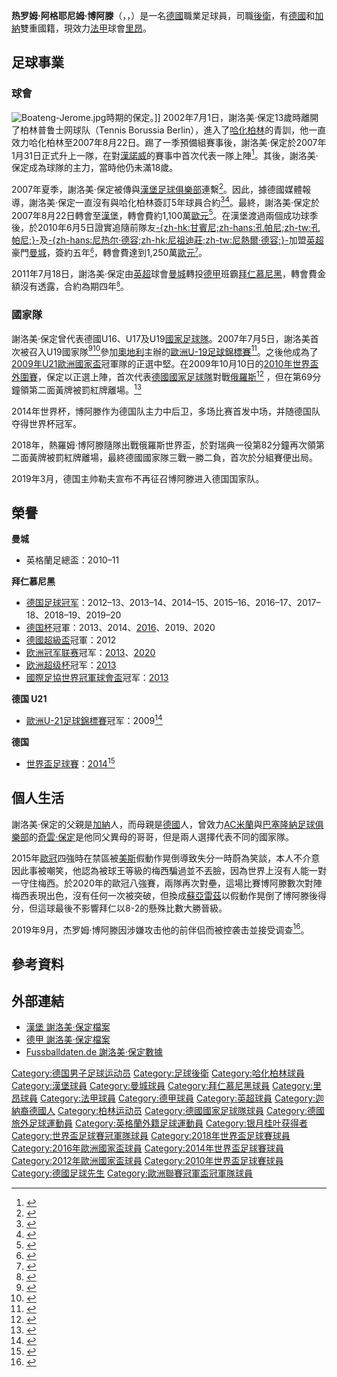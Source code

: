 {{noteta|G1=德甲|G2=英超|G3=uefa
|T=zh-hans:热罗姆·博阿滕;zh-hk:謝洛美·保定;zh-tw:熱羅姆·博阿滕;
|1=zh-hans:博阿滕;zh-hk:保定;zh-tw:博阿滕;
|2=zh-hans:热罗姆;zh-hk:謝洛美;zh-tw:熱羅姆;
|3=zh-hans:凯文;zh-hk:奇雲;zh-tw:凱文;
|4=zh-hans:梅西; zh-hk:美斯; zh-tw:梅西;
}}
{{Infobox football biography 2
| playername          = 热罗姆·博阿滕<br />''Jérôme Boateng''
| image               = MJK30405 Jérôme Boateng (Berlinale 2017).jpg
| caption             = 
| fullname            = Jérôme Boateng
| dateofbirth         = {{birth date and age|1988|9|3|df=y}}
| cityofbirth         = [[西柏林|西柏林]]
| countryofbirth      = {{BRD}}
| height              = {{height|m=1.93}}
| position            = [[中堅|中堅]]、[[左閘|左閘]]、[[右閘|右閘]]
| currentclub         = [[奧林匹克里昂|里昂]]
| clubnumber          = 27
| youthyears1         = 1998−2002
| youthclubs1         = [[柏林普鲁士网球俱乐部|柏林普鲁士网球]]
| youthyears2         = 2002−2006
| youthclubs2         = [[哈化柏林|哈化柏林]]
| years1              = 2006−2007
| clubs1              = [[哈化柏林|哈化柏林二隊]]
| caps1               = 24
| goals1              = 1
| years2              = 2007
| clubs2              = [[哈化柏林|哈化柏林]]
| caps2               = 10
| goals2              = 0
| years3              = 2007−2010
| clubs3              = [[漢堡足球俱樂部|漢堡]]
| caps3               = 75
| goals3              = 0
| years4              = 2010−2011
| clubs4              = [[曼城足球俱乐部|曼城]]
| caps4               = 16
| goals4              = 0
| years5              = 2011−2021
| clubs5              = [[拜仁慕尼黑|拜仁慕尼黑]]
| caps5               = 229
| goals5              = 5
| years6              = 2021−
| clubs6              = [[奧林匹克里昂|里昂]]
| caps6               = 0
| goals6              = 0
| totalcaps           = 
| totalgoals          = 
| nationalyears1      = 2004−2005
| nationalteam1       = [[德國17歲以下國家足球隊|德國U17]]
| nationalcaps1       = 4
| nationalgoals1      = 1
| nationalyears2      = 2005−2007
| nationalteam2       = [[德國19歲以下國家足球隊|德國U19]]
| nationalcaps2       = 17
| nationalgoals2      = 2
| nationalyears3      = 2007−2009
| nationalteam3       = [[德國21歲以下國家足球隊|德國U21]]
| nationalcaps3       = 15
| nationalgoals3      = 1
| nationalyears4      = 2009−2019
| nationalteam4       = [[德國國家足球隊|德國]]
| nationalcaps4       = 76
| nationalgoals4      = 1
| medaltemplates      = 
| club-update         = 2021年7月3日
| nationalteam-update = 
}}
{{中文譯名
| english        = Jérôme Boateng
| putonghua      = 热罗姆·博阿滕
| taiwan         = 傑洛姆·博阿滕
| cantonese      = 謝洛美·保定<br>謝路美·保定
|}}
'''热罗姆·阿格耶尼姆·博阿滕'''（{{lang-de|Jérôme Agyenim Boateng}}，{{IPA-de|ʒeˈʁoːm bo.aˈtɛŋ}}，{{bd|1988年|9月3日|catidx=Boateng, Jerome}}）是一名[[德國|德國]]職業足球員，司職[[後衛_(足球)|後衛]]，有[[德國|德國]]和[[加納|加納]]雙重國籍，現效力[[法甲|法甲]]球會[[奧林匹克里昂|里昂]]。

== 足球事業 ==
=== 球會 ===
[[File:Boateng-Jerome.jpg|thumb]]時期的保定。]]
2002年7月1日，謝洛美·保定13歲時離開了柏林普鲁士网球队（Tennis Borussia Berlin），進入了[[哈化柏林|哈化柏林]]的青訓，他一直效力哈化柏林至2007年8月22日。踢了一季預備組賽事後，謝洛美·保定於2007年1月31日正式升上一隊，在對[[漢諾威96足球俱樂部|漢諾威]]的賽事中首次代表一隊上陣<ref>{{cite news | date=2007-01-31 | url=http://transfermarkt.de/de/wettbewerb/L1/1bundesliga/uebersicht/53655/stenogramm.html | title=1.Bundesliga | publisher=Transfermarkt | accessdate=2007-01-31 | deadurl=yes | archiveurl=https://web.archive.org/web/20070225055544/http://www.transfermarkt.de/de/wettbewerb/L1/1bundesliga/uebersicht/53655/stenogramm.html | archivedate=2007-02-25 }}</ref>。其後，謝洛美·保定成為球隊的主力，當時他仍未滿18歲。

2007年夏季，謝洛美·保定被傳與[[漢堡足球俱樂部|漢堡足球俱樂部]]連繫<ref>{{cite news | date=2007-07-08 | url=http://www.abendblatt.de/daten/2007/07/09/767993.html | title=Mit "Black Power" zum Erfolg | publisher=Abendblatt | accessdate=2007-07-08 | deadurl=yes | archiveurl=https://archive.is/20070928011955/http://www.abendblatt.de/daten/2007/07/09/767993.html | archivedate=2007-09-28 }}</ref>。因此，據德國媒體報導，謝洛美·保定一直沒有與哈化柏林簽訂5年球員合約<ref>{{cite news | date=2007-06-20 | url=http://www.hamburg1.de/hh1/sport_article.html?sport/2007/06/20/594100000 | title=Boateng wehrt sich gegen Vorwürfe | publisher=Hamburg1 | accessdate=2007-06-20 | deadurl=yes | archiveurl=https://web.archive.org/web/20070927143830/http://www.hamburg1.de/hh1/sport_article.html?sport%2F2007%2F06%2F20%2F594100000 | archivedate=2007-09-27 }}</ref><ref>{{cite news | date=2007-06-28 | url=http://www.morgenpost.de/content/2007/06/28/sport/907739.html | title=Jerome Boateng sagt Nein zu Hertha | publisher=Berliner Morgenpost | accessdate=2007-06-28 | deadurl=yes | archiveurl=https://web.archive.org/web/20070930190456/http://www.morgenpost.de/content/2007/06/28/sport/907739.html | archivedate=2007-09-30 }}</ref>。最終，謝洛美·保定於2007年8月22日轉會至[[漢堡足球俱樂部|漢堡]]，轉會費約1,100萬[[歐元|歐元]]<ref>{{cite news | date=2007-08-24 | url=http://www.morgenpost.de/content/2007/08/24/sport/917494.html | title=Das neue Gesicht von Hertha BSC | publisher=Berliner Morgenpost | accessdate=2007-08-24 | deadurl=yes | archiveurl=https://web.archive.org/web/20070930180348/http://www.morgenpost.de/content/2007/08/24/sport/917494.html | archivedate=2007-09-30 }}</ref>。在漢堡渡過兩個成功球季後，於2010年6月5日證實追隨前隊友[[文森特·孔帕尼|-{zh-hk:甘賓尼;zh-hans:孔帕尼;zh-tw:孔帕尼;}-]]及[[尼祖·迪莊|-{zh-hans:尼热尔·德容;zh-hk:尼祖迪莊;zh-tw:尼熱爾·德容;}-]]加盟[[英超|英超]]豪門[[曼城足球俱乐部|曼城]]，簽約五年<small><ref>{{cite news |language=en |url=http://news.bbc.co.uk/sport2/hi/football/teams/m/man_city/8672609.stm |title=Manchester City sign Hamburg's Jerome Boateng |publisher=[[BBC|BBC]] Sport |date=2010-06-05 |accessdate=2010-06-06 |archive-date=2010-06-05 |archive-url=https://web.archive.org/web/20100605185843/http://news.bbc.co.uk/sport2/hi/football/teams/m/man_city/8672609.stm |dead-url=no }}</ref></small>，轉會費達到1,250萬[[歐元|歐元]]<small><ref>{{cite news |language=zh-hans |url=http://www.dfo.cn/dfo/show.asp?id=10428 |title=世界杯前定前途 小博阿滕高价转会曼城 |publisher=德国足球在线 |date=2010-06-06 |accessdate=2010-06-06 |deadurl=yes |archiveurl=https://web.archive.org/web/20100709085308/http://www.dfo.cn/dfo/show.asp?id=10428 |archivedate=2010-07-09 }}</ref></small>。

2011年7月18日，謝洛美·保定由[[英超|英超]]球會[[曼城足球俱乐部|曼城]]轉投[[德甲|德甲]]班霸[[拜仁慕尼黑|拜仁慕尼黑]]，轉會費金額沒有透露，合約為期四年<small><ref>{{cite news |language=en |url=http://www.bbc.com/sport/0/football/13727646 |title=Jerome Boateng completes move from Man City to Bayern Munich |publisher=''[[BBC_Sport|BBC Sport]]'' |date=2011-07-18 |accessdate=2013-12-12 |archive-date=2013-12-19 |archive-url=https://web.archive.org/web/20131219193625/http://www.bbc.com/sport/0/football/13727646 |dead-url=no }}</ref></small>。

=== 國家隊 ===
謝洛美·保定曾代表德國U16、U17及U19[[德國國家足球隊|國家足球隊]]。2007年7月5日，謝洛美首次被召入U19國家隊<ref>{{Cite web |url=http://www.uefa.com/competitions/under19/teams/team=300047/kindstatic=1/index.html |title=Frank Engel |accessdate=2008-12-30 |archive-date=2009-02-21 |archive-url=https://web.archive.org/web/20090221144228/http://www.uefa.com/competitions/under19/teams/team=300047/kindstatic=1/index.html |dead-url=no }}</ref><ref>{{cite news | date=2007-07-05 | url=http://www.herthabsc.de/index.php?id=15702&tx_ttnews%5Btt_news%5D=1554&tx_ttnews%5BbackPid%5D=252&cHash=cd1f50f1ed | title=Jerome Boateng called up to Euro 2008 | publisher=Hertha BSC | accessdate=2007-07-05 | deadurl=yes | archiveurl=https://web.archive.org/web/20070928031703/http://www.herthabsc.de/index.php?id=15702&tx_ttnews%5Btt_news%5D=1554&tx_ttnews%5BbackPid%5D=252&cHash=cd1f50f1ed | archivedate=2007-09-28 }}</ref>參加[[奧地利|奧地利]]主辦的[[歐洲U-19足球錦標賽|歐洲U-19足球錦標賽]]<ref>{{cite news | date=2007-07-05成年 | url=http://www.uefa.com/competitions/under19/news/kind=1/newsid=558255.html | title=Engel banks on Germany experience | publisher=UEFA | accessdate=2007-07-05 | deadurl=yes | archiveurl=https://web.archive.org/web/20070711215401/http://www.uefa.com/competitions/under19/news/kind%3D1/newsid%3D558255.html | archivedate=2007-07-11 }}</ref>。之後他成為了[[2009年U21歐洲國家盃|2009年U21歐洲國家盃]]冠軍隊的正選中堅。在2009年10月10日的[[2010年世界盃外圍賽|2010年世界盃外圍賽]]，保定以正選上陣，首次代表[[德國國家足球隊|德國國家足球隊]]對戰[[俄羅斯國家足球隊|俄羅斯]]<ref>{{cite web | url = http://www.transfermarkt.de/de/news/31851/mit-neuling-boateng-und-rolfes-gegen-russland.html | title = Mit Neuling Boateng und Rolfes gegen Russland | language = de | accessdate = 10 October 2009 | publisher = transfermarkt.de | deadurl = yes | archiveurl = https://web.archive.org/web/20091012033825/http://transfermarkt.de/de/news/31851/mit-neuling-boateng-und-rolfes-gegen-russland.html | archivedate = 2009年10月12日 }}</ref> ，但在第69分鐘領第二面黃牌被罰紅牌離場。<ref>{{cite web | url = http://www.kicker.de/news/fussball/wm/wm-quali/wm-qualifikation-europa/2008-09/12/833832/livematch_russland_deutschland.html | title = Feuertaufe für Boateng | language = de | accessdate = 10 October 2009 | publisher = kicker.de | archive-date = 2009-10-12 | archive-url = https://web.archive.org/web/20091012222712/http://www.kicker.de/news/fussball/wm/wm-quali/wm-qualifikation-europa/2008-09/12/833832/livematch_russland_deutschland.html | dead-url = no }}</ref>

2014年世界杯，博阿滕作为德国队主力中后卫，多场比赛首发中场，并随德国队夺得世界杯冠军。

2018年，熱羅姆·博阿滕隨隊出戰俄羅斯世界盃，於對瑞典一役第82分鐘再次領第二面黃牌被罰紅牌離場，最終德國國家隊三戰一勝二負，首次於分組賽便出局。

2019年3月，德国主帅勒夫宣布不再征召博阿滕进入德国国家队。

==榮譽==
'''曼城'''
* 英格蘭足總盃：2010–11

'''拜仁慕尼黑'''
* [[德国足球冠军|德国足球冠军]]：2012–13、2013–14、2014–15、2015–16、2016–17、2017–18、2018–19、2019–20
* [[德国杯|德国杯]]冠軍：2013、2014、[[2015年至2016年德国足协杯|2016]]、2019、2020
* [[德國超級盃|德國超級盃]]冠軍：2012
* [[欧洲冠军联赛|欧洲冠军联赛]]冠军：[[2013年歐洲冠軍聯賽決賽|2013]]、[[2020年歐洲冠軍聯賽決賽|2020]]
* [[欧洲超级杯|欧洲超级杯]]冠军：[[2013年歐洲超級盃|2013]]
* [[國際足協世界冠軍球會盃|國際足協世界冠軍球會盃]]冠军：[[2013年世界俱乐部杯|2013]]

'''德国 U21'''
* [[歐洲U-21足球錦標賽|歐洲U-21足球錦標賽]]冠军：2009<ref>{{cite web |url=https://www.uefa.com/under21/match/2001198--germany-vs-england/lineups/?iv=true |title=Final: Germany 4–0 England: Line-ups |publisher=UEFA |accessdate=30 June 2020 |archive-date=2020-08-02 |archive-url=https://web.archive.org/web/20200802090612/https://www.uefa.com/under21/match/2001198--germany-vs-england/lineups/?iv=true |dead-url=no }}</ref>

'''德国'''
* [[世界盃足球賽|世界盃足球賽]]：[[2014年國際足協世界盃|2014]]<ref>{{cite web |url=https://www.fifa.com/worldcup/matches/round=255959/match=300186501/report.html |title=Match report: Germany – Argentina |publisher=FIFA |archiveurl=https://web.archive.org/web/20190817004102/https://www.fifa.com/worldcup/matches/round=255959/match=300186501/report.html |archivedate=2019-08-17 |access-date=2020-08-24 |dead-url=no }}</ref>

== 個人生活 ==
謝洛美·保定的父親是[[加納|加納]]人，而母親是[[德國|德國]]人，曾效力[[AC米蘭|AC米蘭]]與[[巴塞隆納足球俱樂部|巴塞隆納足球俱樂部]]的[[奇雲·保定|奇雲·保定]]是他同父異母的哥哥，但是兩人選擇代表不同的國家隊。

2015年[[歐冠|歐冠]]四強時在禁區被[[美斯|美斯]]假動作晃倒導致失分一時蔚為笑談，本人不介意因此事被嘲笑，他認為被球王等級的梅西騙過並不丟臉，因為世界上沒有人能一對一守住梅西。於2020年的歐冠八強賽，兩隊再次對壘，這場比賽博阿滕數次對陣梅西表現出色，沒有任何一次被突破，但換成[[路爾斯·艾拔圖·蘇亞雷斯|蘇亞雷茲]]以假動作晃倒了博阿滕後得分，但這球最後不影響拜仁以8-2的懸殊比數大勝晉級。

2019年9月，杰罗姆·博阿滕因涉嫌攻击他的前伴侣而被控袭击並接受调查<ref>{{Cite web |url=https://www.dw.com/zh/%E6%B6%89%E5%AB%8C%E8%A2%AD%E5%87%BB%E5%89%8D%E4%BC%B4%E4%BE%A3%E5%BE%B7%E5%9B%BD%E7%90%83%E6%98%9F%E5%8D%9A%E9%98%BF%E6%BB%95%E5%8F%97%E8%B0%83%E6%9F%A5/a-50287257 |title=涉嫌袭击前伴侣，德国球星博阿滕受调查 |accessdate=2019-09-05 |archive-date=2019-09-05 |archive-url=https://web.archive.org/web/20190905035959/https://www.dw.com/zh/%E6%B6%89%E5%AB%8C%E8%A2%AD%E5%87%BB%E5%89%8D%E4%BC%B4%E4%BE%A3%E5%BE%B7%E5%9B%BD%E7%90%83%E6%98%9F%E5%8D%9A%E9%98%BF%E6%BB%95%E5%8F%97%E8%B0%83%E6%9F%A5/a-50287257 |dead-url=no }}</ref>。

== 參考資料 ==
{{reflist}}

== 外部連結 ==
* [https://web.archive.org/web/20081222015740/http://www.hsv.de/index.php?id=17894 漢堡 謝洛美·保定檔案] {{de icon}}
* [http://www.bundesliga.de/de/liga/clubs/biographie.php?spieler=BoatengJerome&vereinID=161 德甲 謝洛美·保定檔案]{{Wayback|url=http://www.bundesliga.de/de/liga/clubs/biographie.php?spieler=BoatengJerome&vereinID=161 |date=20090221202138 }} {{de icon}}
* [http://fussballdaten.de/spieler/boatengjerome/ Fussballdaten.de 謝洛美·保定數據]{{Wayback|url=http://fussballdaten.de/spieler/boatengjerome/ |date=20081222145646 }} {{de icon}}

{{里昂球員名單}}
{{Navboxes colour
|title=个人奖项
|bg=gold
|fg=navy
|list1=
{{德國足球先生}}
{{弗里茨·瓦尔特奖U19}}
}}
{{Navboxes colour
|title= 德国国家队参赛名单
|bg = white
|fg = black
|list1=
{{2009年歐洲U21足球錦標賽德國U21參賽名單}}
{{Germany Squad 2010 World Cup}}
{{2012年歐洲足球錦標賽德國參賽名單}}
{{2014年世界杯足球赛德国参赛名单}}
{{2016年欧洲足球锦标赛德国参赛名单}}
{{2018年世界盃足球賽德國參賽名單}}
}}

{{Authority control}}
{{DEFAULTSORT:Boateng, Jerome}}

[[Category:德国男子足球运动员|Category:德国男子足球运动员]]
[[Category:足球後衛|Category:足球後衛]]
[[Category:哈化柏林球員|Category:哈化柏林球員]]
[[Category:漢堡球員|Category:漢堡球員]]
[[Category:曼城球員|Category:曼城球員]]
[[Category:拜仁慕尼黑球員|Category:拜仁慕尼黑球員]]
[[Category:里昂球員|Category:里昂球員]]
[[Category:法甲球員|Category:法甲球員]]
[[Category:德甲球員|Category:德甲球員]]
[[Category:英超球員|Category:英超球員]]
[[Category:迦納裔德國人|Category:迦納裔德國人]]
[[Category:柏林运动员|Category:柏林运动员]]
[[Category:德國國家足球隊球員|Category:德國國家足球隊球員]]
[[Category:德國旅外足球運動員|Category:德國旅外足球運動員]]
[[Category:英格蘭外籍足球運動員|Category:英格蘭外籍足球運動員]]
[[Category:银月桂叶获得者|Category:银月桂叶获得者]]
[[Category:世界盃足球賽冠軍隊球員|Category:世界盃足球賽冠軍隊球員]]
[[Category:2018年世界盃足球賽球員|Category:2018年世界盃足球賽球員]]
[[Category:2016年歐洲國家盃球員|Category:2016年歐洲國家盃球員]]
[[Category:2014年世界盃足球賽球員|Category:2014年世界盃足球賽球員]]
[[Category:2012年歐洲國家盃球員|Category:2012年歐洲國家盃球員]]
[[Category:2010年世界盃足球賽球員|Category:2010年世界盃足球賽球員]]
[[Category:德國足球先生|Category:德國足球先生]]
[[Category:歐洲聯賽冠軍盃冠軍隊球員|Category:歐洲聯賽冠軍盃冠軍隊球員]]